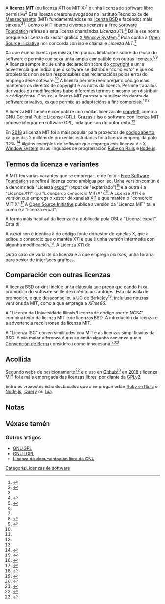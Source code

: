 A '''licenza MIT''' (ou licenza X11 ou MIT X)<ref name="techtarget">{{Cita web|url = http://whatis.techtarget.com/definition/MIT-License-X11-license-or-MIT-X-license | título = MIT License (X11 license or MIT X license) | editores = techtarget.com | data = Marzo de 2011| autores = Margaret Rouse}}</ref> é unha licenza de [[software libre]] permisiva<ref name="rosen2004">{{Cita libro | autores = Lawrence Rosen | título = Open Source Licensing: Software Freedom and Intellectual Property Law | isbn =  0131487876 | editores = Prentice Hall PTR | edición = 1 | ano = 2004}}</ref> Esta licenza creárona avogados no [[Instituto Tecnolóxico de Massachusetts]] (MIT) fundamentándose na [[licenza BSD]] e facéndoa máis sinxela.<ref name="rosen2004" /><ref name="kiuwan">{{Cita web | url = https://www.kiuwan.com/blog/a-comparison-of-the-most-popular-open-source-licenses/ | título = A Comparison Of The Most Popular Open Source Licenses | editores = Kiuwan | dataacceso = 9/01/2018 | urlarquivo = https://web.archive.org/web/20180115080228/https://www.kiuwan.com/blog/a-comparison-of-the-most-popular-open-source-licenses/ | dataarquivo = 15/01/2018 | urlmorta = yes }}</ref>. Como o MIT liberou diversas licenzas a [[Free Software Foundation]] refírese a esta licenza chamándoa ''Licenza X11''.<ref name="gnu_x11">{{Cita web| url = https://www.gnu.org/licenses/license-list.html#X11License | editores = GNU Operating System, Free Software Foundation| título = Licenses: Various Licenses and Comments about Them}}</ref> Dálle ese nome porque é a licenza do xestor gráfico [[X Window System]].<ref name="techtarget" /> Pola contra a [[Open Source Iniciative]] non concorda con iso e chámalle ''Licenza MIT''.<ref name="techtarget" />

Xa que é unha licenza permisiva, ten poucas limitacións sobre do reuso do software e permite que sexa unha ampla compatible con outras licenzas.<ref name="opensoucecomp">{{cita web| url = http://opensource.com/business/14/1/what-license-should-i-use-open-source-project | título =Should I use a permissive license? Copyleft? Or something in the middle? | date = 28/01/2014 | nome = Marcus D. | apelidos = Hanwell | editores = opensource.com | cita = As licenzas permisivas simplifican as cousas. Unha razón polo que o mundo empresarial, en cada vez máis e máis desenvolvedores [...], prefiren as licenzas permisivas é a súa facilidade para ser reusadas. A licenza polo xeral só é aplicable ao código fonte e e non expón condicións que afecten a outras compoñentes, e grazas a iso non hai a necesidade de definir que constitúe un traballo derivado. Ademais nunca teño visto unha táboa de compatibilidade de licenzas para as licenzas permisivas; parece que todas son compatibles.}}</ref><ref name="comaptible">{{cita web | url = https://joinup.ec.europa.eu/software/page/licence_compatibility_and_interoperability | obra = Open-Source Software - Develop, share, and reuse open source software for public administrations | título = Licence Compatibility and Interoperability | editores = joinup.ec.europa.eu | cita = As licenzas para distrubuír o código aberto e libre (FOSS) divídense en dúas familias: as permisivas e as [[copyleft]]. As licenzas permisivas (BSD, MUT, X11, Apache, Zope) son polo xeral compatibles e combinables con case todas as demais licenzas, aceptando as unións, as combinacións ou as melloras que o código permite e son redistribuibles baixo moitas licenzas (incluídas as licenzas non-libre ou "privativas"). | data-acceso = 14 de xaneiro de 2018 | urlarquivo = https://web.archive.org/web/20150617130550/https://joinup.ec.europa.eu/software/page/licence_compatibility_and_interoperability | dataarquivo = 17 de xuño de 2015 | urlmorta = yes }}</ref> A licenza sempre inclúe unha declaración sobre do [[Dereito de autoría|copyright]] e unha advertencia que indica que o software se distribúe "''como está''" e que os propietarios non se fan responsables das reclamacións polos erros do emprego dese software.<ref name="kiuwan" />  A licenza permite reempregar o código mais mantendo os dereitos de copyright e as notas da licenza. Permite traballos derivados ou modificacións baixo diferentes termos e mesmo sen distribuír o código fonte. Con iso, a licenza MIT permite a reutilización dentro de [[software privativo]], xa que permite as adaptacións a fins comerciais.<ref name="techtarget" /><ref name="kiuwan" />

A licenza MIT tamén é compatible con moitas licenzas de [[copyleft]], como a [[GNU General Public License]] (GPL). Grazas a iso o software con licenza MIT pódese integrar en software GPL, inda que non do outro xeito.<ref name="gnu_x11" />

En [[2018]] a licenza MIT foi a máis popular para proxectos de [[código aberto]], xa que dos 2 millóns de proxectos estudados foi a licenza empregada polo 32%.<ref name="statsbd">{{Cita web| url = https://www.blackducksoftware.com/top-open-source-licenses | título = Top open sources licenses | dataacceso = 9/01/2018 | editores = backducksoftware.com}}</ref> Algúns exemplos de software que emprega está licenza é o [[X Window System]] ou as linguaxes de programación [[Ruby on Rails]] e [[Node.js]].

== Termos da licenza e variantes ==
A MIT ten varias variantes que se empregan, e de feito a [[Free Software Foundation]] se refire á licenza como ambigua por iso. Unha versión común é a denominada "Licenza ''[[Exilio|expat]]''" (''expat'' de "expatriado")<ref name="GNU_Expat">{{Cita web | url = https://www.gnu.org/licenses/license-list.html#Expat | título = Various Licenses and Comments about Them: Expat License | dataacceso = 19/01/2018 | editores = Free Software Foundation }}</ref> e a outra é a "Licenza X11" (ou "Licenza do consorcio MIT/X")<ref name="GNU_X11License">{{Cita web | url = https://www.gnu.org/licenses/license-list.html#X11License | título = Various Licenses and Comments about Them: X11 License | dataacceso = 19/01/2018 | editores = Free Software Foundation }}</ref>. A Licenza X11 é a versión que emprega o xestor de xanelas [[X Window System|X11]] e que mantén o "consorcio MIT X".<ref name="OSI_MIT">{{Cita web | url = http://opensource.org/licenses/MIT | título = Open Source Initiative OSI – The MIT License: Licensing | editores = Open Source Initiative| dataacceso = 19/01/2018}}</ref> A [[Open Source Iniciative|Open Source Initiative]] publica a versión da "Licenza MIT" tal e como é a "licenza expat".

A forma máis habitual da licenza é a publicada pola OSI, a "Licenza expat". Esta di:

{{Cita|
Copyright (c) <nowiki><ano> <titulares dos dereitos de autor></nowiki>

De aquí en diante dáselle permiso, sen custe ningún, a que calquera persoa que obteña unha copia deste software e dos ficheiros de documentación asociados (o "Software"), de empregalos en Software sen restricións, mesmo sen que exista unha limitación dos dereitos de para usar, copiar, modificar, fusionar, publicar, distribuír, sublicenciar e/ou vender as copias do Software; e permíteselle as persoas que obtiveron o Software que o fornezan do mesmo xeito, estando suxeitos ás seguintes condicións:

O SOFTWARE OFRÉCESE "TAL É COMO ESTÁ", SEN QUE HAXA GARANTÍAS DE NINGÚN TIPO, EXPLÍCITAS OU IMPLÍCITAS, INCLUÍDAS MAIS SEN LIMITALAS ÁS GARANTÍAS COMERCIAIS, DA IDONEIDADE PARA UN PROPÓSITO PARTICULAR E QUE NON SUPOÑA INFRACCIÓNS. EN NINGÚN CASO OS AUTORES OU TITULARES DOS DEREITOS DE AUTOR SE FARÁN RESPONSABLES DE NINGUNHA RECLAMACIÓN, DOS DANOS OU DOUTRA RESPONSABILIDADE, BEN SEXA COMO CONDICIÓN CONTRACTUAL OU DE NEGLIXENCIA OU OUTRA CONDICIÓN, DERIVADA DE, CAUSA DE OU LIGADA AO SOFTWARE OU AO SEU USO OU RELACIÓN CON OUTROS.<ref name="ReferenceA">Esta tradución da licenza é orientativa e non foi revisada por ningún tradutor ou experto en lexislación.</ref>}}

A ''expat'' non é idéntica á do código fonte do xestor de xanelas X, que a editou o consorcio que o mantén X11 e que é unha versión intermedia con algunha modificación.<ref>{{Cita web| url = http://www.xfree86.org/4.0/LICENSE3.html#6 | título = 3.3. X Consortium: 3. X/MIT Licenses | editores = The XFree86 Project | data = Marzo de 2004}}</ref>. A Licenza X11 di:

{{Cita|
Copyright (C) <nowiki><data> X Consorcio</nowiki>

De aquí en diante dáselle permiso, sen custe ningún, a que calquera persoa que obteña unha copia deste software e dos ficheiros de documentación asociados (o "Software"), de empregalos en Software sen restricións, mesmo sen que exista unha limitación dos dereitos de para usar, copiar, modificar, fusionar, publicar, distribuír, sublicenciar e/ou vender as copias do Software; e permíteselle as persoas que obtiveron o Software que o fornezan do mesmo xeito, estando suxeitos ás seguintes condicións:

Que as notas sobre do dereito de autor e esta nota de permisos ten que estar incluída en todas as copias ou nas partes importante do Software.

O SOFTWARE OFRÉCESE "TAL É COMO ESTÁ", SEN QUE HAXA GARANTÍAS DE NINGÚN TIPO, EXPLÍCITAS OU IMPLÍCITAS, INCLUÍDAS MAIS SEN LIMITALAS ÁS GARANTÍAS COMERCIAIS, DA IDONEIDADE PARA UN PROPÓSITO PARTICULAR E QUE NON SUPOÑA INFRACCIÓNS. EN NINGÚN CASO O CONSORCIO X SE FARÁ RESPONSABLE DE NINGUNHA RECLAMACIÓN, DOS DANOS OU DOUTRA RESPONSABILIDADE, BEN SEXA COMO CONDICIÓN CONTRACTUAL OU DE NEGLIXENCIA OU OUTRA CONDICIÓN, DERIVADA DE, CAUSA DE OU LIGADA AO SOFTWARE OU AO SEU USO OU RELACIÓN CON OUTROS.

Agás para o uso neste aviso, o nome do Consorcio X non se pode empregar en publicidade ou con finalidade comercial de ningún tipo que promova a venda, o uso ou outras cuestións que estean relacionada co uso do Software salvo que haxa unha autorización expresa do Consorcio X que o permita.

X Window System é unha marca rexistrada de Consorcio X, Inc.<ref name="ReferenceA">Esta tradución da licenza é orientativa e non foi revisada por ningún tradutor ou experto en lexislación.</ref>}}

Outro caso de variante da licenza é a que emprega ''ncurses'', unha libraría para xestor de interfaces gráficas.

== Comparación con outras licenzas ==
A licenza BSD orixinal inclúe unha cláusula que prega que cando haxa promoción do software se lle dea crédito aos autores. Esta cláusula de promoción, e que desaconsellou a [[Universidade de California, Berkeley|UC de Berkeley]]<ref name="ucberkeley">{{Cita web | url=ftp://ftp.cs.berkeley.edu/pub/4bsd/README.Impt.License.Change | título = To All Licensees, Distributors of Any Version of BSD | editores = University of California, Berkeley | data = 22/07/1999}}</ref>, incluíuse noutras versións da MIT, como a que emprega a ''XFree86''.

A "Licenza da Universidade Illinois/Licenza de código aberto NCSA" combina texto da licenza MIT e de licenzas BSD. A introdución da licenza e a advertencia recolléronse da licenza MIT.

A "Licenza ISC" contén similitudes coa MIT e as licenzas simplificadas da BSD. A súa maior diferenza é que se omite algunha sentenza que a [[Convención de Berna para a protección das obras literarias e artísticas|Convención de Berna]] considerou como innecesaria.<ref>{{Cita web | url   = http://www.openbsd.org/policy.html | título = Copyright Policy | obra = OpenBSD | cita = ''The ISC copyright is functionally equivalent to a two-term BSD copyright with language removed that is made unnecessary by the Berne convention.''}}</ref><ref name="theo2008">{{Cita web | url = https://marc.info/?l=openbsd-misc&m=120618313520730&w=2 | título  = Re: BSD Documentation License? | obra = Lista de correo 'openbsd-misc' | autores = Theo de Raadt | data = 21/04/2008}}</ref>

== Acollida ==
Segundo webs de posicionamento<ref name="blackduck2018">{{Cita web | url = http://www.blackducksoftware.com/resources/data/top-20-licenses | quote = 1. MIT License 32%, 2. GNU General Public License (GPL 2.0) 18% | título = Top 20 licenses | editores = Black Duck Software | dataacceso = 19/01/2018 | data = 19/01/2018 | urlarquivo = https://web.archive.org/web/20160719043600/https://www.blackducksoftware.com/top-open-source-licenses | dataarquivo = 19/07/2016 | urlmorta = yes }}</ref> e o uso en [[Github]]<ref name="github2015">{{cita web | url = https://github.com/blog/1964-license-usage-on-github-com | cita = 1 MIT 44.69%, 2 Other 15.68% | título = Open source license usage on GitHub.com | data = 09/03/2015 | nome = Ben | apelidos = Balter | editores = github.com}}</ref> en [[2018]] a licenza MIT foi a máis empregada das licenzas libres, por diante da [[GNU General Public License|GPLv2]].

Entre os proxectos máis destacados que a empregan están [[Ruby on Rails]] e [[Node.js]], [[jQuery]] ou [[Lua (linguaxe de programación)|Lua]].

== Notas ==
{{Listaref|30em}}
== Véxase tamén ==
=== Outros artigos ===
* [[GNU General Public License|GNU GPL]]
* [[GNU LGPL]]
* [[GNU FDL|Licenza de documentación libre de GNU]]

{{Control de autoridades}}

[[Categoría:Licenzas de software]]